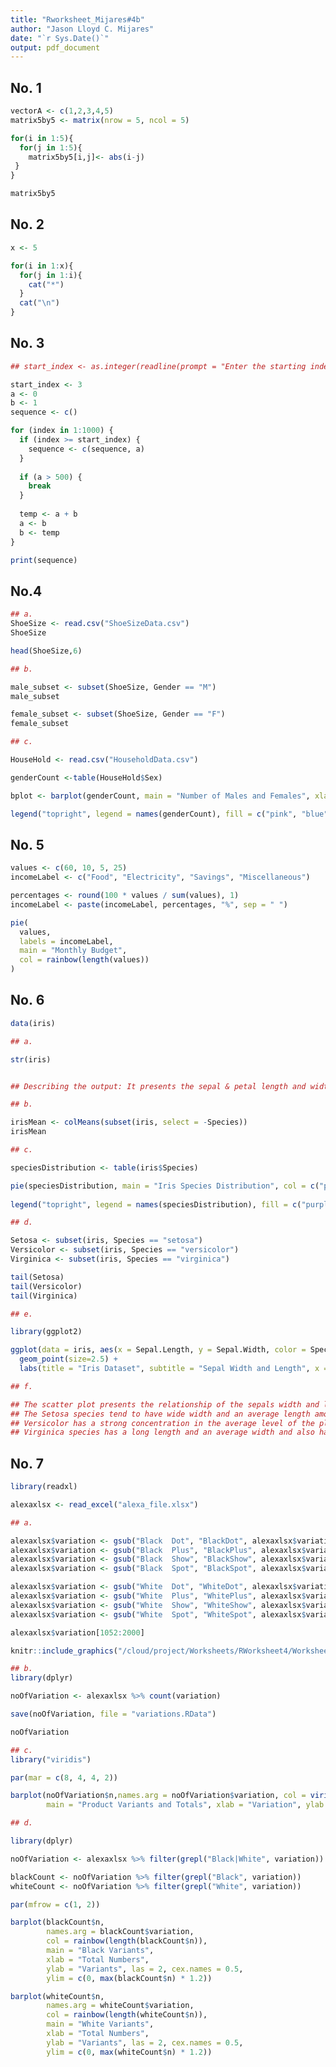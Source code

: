 ```yaml
---
title: "Rworksheet_Mijares#4b"
author: "Jason Lloyd C. Mijares"
date: "`r Sys.Date()`"
output: pdf_document
---
```


## No. 1

```r
vectorA <- c(1,2,3,4,5)
matrix5by5 <- matrix(nrow = 5, ncol = 5)

for(i in 1:5){
  for(j in 1:5){
    matrix5by5[i,j]<- abs(i-j)
 }
}

matrix5by5

```
## No. 2

```r
x <- 5

for(i in 1:x){
  for(j in 1:i){
    cat("*")
  }
  cat("\n")
}
```
## No. 3

```r
## start_index <- as.integer(readline(prompt = "Enter the starting index for the Fibonacci sequence: "))

start_index <- 3
a <- 0
b <- 1
sequence <- c()

for (index in 1:1000) {
  if (index >= start_index) {
    sequence <- c(sequence, a)
  }
  
  if (a > 500) {
    break
  }
  
  temp <- a + b
  a <- b
  b <- temp
}

print(sequence)

```
## No.4

```r

## a.
ShoeSize <- read.csv("ShoeSizeData.csv")
ShoeSize
```

```r
head(ShoeSize,6)
```
```r
## b.

male_subset <- subset(ShoeSize, Gender == "M")
male_subset
```
```r
female_subset <- subset(ShoeSize, Gender == "F")
female_subset
```
```r
## c.

HouseHold <- read.csv("HouseholdData.csv")

genderCount <-table(HouseHold$Sex)

bplot <- barplot(genderCount, main = "Number of Males and Females", xlab = "Gender", ylab = "Count", col = c("pink","blue"))

legend("topright", legend = names(genderCount), fill = c("pink", "blue"), bty = "n", inset = c(0.05, 0.05))
```
## No. 5

```r
values <- c(60, 10, 5, 25)
incomeLabel <- c("Food", "Electricity", "Savings", "Miscellaneous") 

percentages <- round(100 * values / sum(values), 1)
incomeLabel <- paste(incomeLabel, percentages, "%", sep = " ") 

pie(
  values,
  labels = incomeLabel,
  main = "Monthly Budget",
  col = rainbow(length(values))
)

```

## No. 6

```r
data(iris)
```

```r
## a. 

str(iris)


## Describing the output: It presents the sepal & petal length and width of 3 types of Iris flowers
```
```r

## b.

irisMean <- colMeans(subset(iris, select = -Species))
irisMean


```
```r

## c.

speciesDistribution <- table(iris$Species)

pie(speciesDistribution, main = "Iris Species Distribution", col = c("purple","lightpink","violet"), labels = names(speciesDistribution))
    
legend("topright", legend = names(speciesDistribution), fill = c("purple", "lightpink","violet"))
```
```r

## d.

Setosa <- subset(iris, Species == "setosa")
Versicolor <- subset(iris, Species == "versicolor")
Virginica <- subset(iris, Species == "virginica")

tail(Setosa)
tail(Versicolor)
tail(Virginica)
```
```r

## e.

library(ggplot2)

ggplot(data = iris, aes(x = Sepal.Length, y = Sepal.Width, color = Species, shape = Species))+
  geom_point(size=2.5) +
  labs(title = "Iris Dataset", subtitle = "Sepal Width and Length", x = "Sepal Length (cm)", y = "Sepal Width (cm)") + theme_minimal() + scale_color_manual(values = c("setosa" = "purple", "versicolor" = "lightpink", "virginica" = "violet"))
```
```r

## f.

## The scatter plot presents the relationship of the sepals width and length for the three species of Iris Flower
## The Setosa species tend to have wide width and an average length among the other species, with one outlier based from the plot.
## Versicolor has a strong concentration in the average level of the plot, making it have an average sepal width and length.
## Virginica species has a long length and an average width and also has a strong concentration in the median level of the plot. 
```

## No. 7

```r
library(readxl)

alexaxlsx <- read_excel("alexa_file.xlsx")

```

```r
## a.

alexaxlsx$variation <- gsub("Black  Dot", "BlackDot", alexaxlsx$variation)
alexaxlsx$variation <- gsub("Black  Plus", "BlackPlus", alexaxlsx$variation)
alexaxlsx$variation <- gsub("Black  Show", "BlackShow", alexaxlsx$variation)
alexaxlsx$variation <- gsub("Black  Spot", "BlackSpot", alexaxlsx$variation)

alexaxlsx$variation <- gsub("White  Dot", "WhiteDot", alexaxlsx$variation)
alexaxlsx$variation <- gsub("White  Plus", "WhitePlus", alexaxlsx$variation)
alexaxlsx$variation <- gsub("White  Show", "WhiteShow", alexaxlsx$variation)
alexaxlsx$variation <- gsub("White  Spot", "WhiteSpot", alexaxlsx$variation)

alexaxlsx$variation[1052:2000]
```
```r
knitr::include_graphics("/cloud/project/Worksheets/RWorksheet4/Worksheet_4b&4c/Screenshot 2024-10-31 134154.png")
```

```r
## b.
library(dplyr)

noOfVariation <- alexaxlsx %>% count(variation)

save(noOfVariation, file = "variations.RData")

noOfVariation
```
```r
## c.
library("viridis")

par(mar = c(8, 4, 4, 2))

barplot(noOfVariation$n,names.arg = noOfVariation$variation, col = viridis(length(noOfVariation$variation)),
        main = "Product Variants and Totals", xlab = "Variation", ylab = "Total", las = 2, cex.names = 0.5)
```
```r
## d.

library(dplyr)

noOfVariation <- alexaxlsx %>% filter(grepl("Black|White", variation)) %>% count(variation)

blackCount <- noOfVariation %>% filter(grepl("Black", variation))
whiteCount <- noOfVariation %>% filter(grepl("White", variation))

par(mfrow = c(1, 2))

barplot(blackCount$n, 
        names.arg = blackCount$variation, 
        col = rainbow(length(blackCount$n)), 
        main = "Black Variants", 
        xlab = "Total Numbers", 
        ylab = "Variants", las = 2, cex.names = 0.5,
        ylim = c(0, max(blackCount$n) * 1.2))

barplot(whiteCount$n, 
        names.arg = whiteCount$variation, 
        col = rainbow(length(whiteCount$n)), 
        main = "White Variants", 
        xlab = "Total Numbers", 
        ylab = "Variants", las = 2, cex.names = 0.5,
        ylim = c(0, max(whiteCount$n) * 1.2))

```


